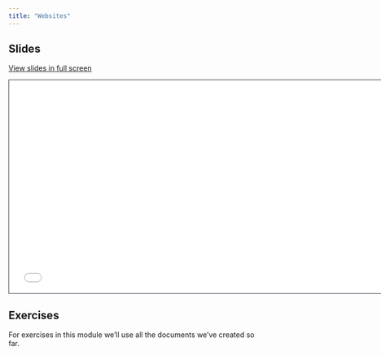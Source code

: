 ```yaml
---
title: "Websites"
---
```


## Slides

[View slides in full screen](5-projects.html)

```{=html}
<iframe class="slide-deck" src="5-projects.html" height="420" width="747" style="border: 1px solid #2e3846;"></iframe>
```
## Exercises

For exercises in this module we'll use all the documents we've created so far.
